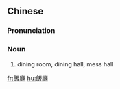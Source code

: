 {{also|饭厅}}
==Chinese==
{{zh-forms|s=饭厅}}

===Pronunciation===
{{zh-pron
|m=fàntīng
|c=faan6 teng1
|cat=n
}}

===Noun===
{{zh-noun}}

# dining room, dining hall, mess hall

[[fr:飯廳]]
[[hu:飯廳]]